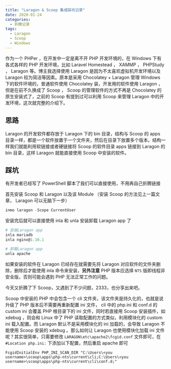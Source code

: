 ```yaml
---
title: "Laragon & Scoop 集成踩坑记录"
date: 2020-01-24
categories:
  - 折腾记录
tags:
  - Laragon
  - Scoop
  - Windows
---
```


作为一个 PHPer ，在开发中一定是离不开 PHP 开发环境的，在 Windows 下有各式各样的 PHP 开发环境，比如 Laravel Homestead ， XAMMP ， PHPStudy ， Laragon 等。博主我选择使用 Laragon 是因为不太喜欢虚拟机开发环境以及 Laragon 较为简洁等因素。原本是采用 Chocolatey + Laragon 管理 Windows 下的软件环境的，普通软件使用 Chocolatey 装，开发用的软件使用 Laragon ，但是在前不久换成了 Scoop ， Scoop 的管理软件的方式不再是 Chocolatey 的原生安装式了，之前的 Scoop 有提到过可以利用 Scoop 来管理 Laragon 中的开发环境，这次就完整的介绍下。

## 思路

Laragon 的开发软件都存放于 Laragon 下的 bin 目录，结构与 Scoop 的 apps 目录一样，都是一个软件放置于一个文件夹，然后在目录下放置多个版本。结构一样我们就能利用软链接或者硬链接将 Scoop 的软件目录 apps 链接到 Laragon 的 bin 目录，这样 Laragon 就能直接使用 Scoop 中安装的软件。

## 踩坑

有开发者已经写了 PowerShell 脚本了我们可以直接使用，不用再自己折腾链接

首先安装 Scoop 和 Laragon 以及该 Module （安装 Scoop 的方法见上一篇文章， Laragon 可以无脑下一步）

```powershell
inmo laragon -Scope CurrentUser
```

安装完后就可以直接使用 inla 和 unla 安装卸载 Laragon app 了

```powershell
# 安装Laragon app
inla mariadb
inla nginx@1.16.1

# 卸载Laragon app
unla apache
```

如果安装的软件在 Laragon 已经存在就需要先将 Laragon 对应软件的文件夹删除，删除后才能使用 inla 命令来安装，**另外注意** PHP 版本应选择 `NTS` 版即线程非安全版，否则可能会遇到 PHP 无法正常工作的问题。

今天又折腾了下 Scoop，又遇到了不少问题，2333，也分享出来吧。

Scoop 中安装的 PHP 中会包含一个 cli 文件夹，该文件夹是持久化的，也就是说升级了 PHP 版本后不需要再重新配置 ini 文件， cli 中的 php.ini 和 conf.d 的 custom ini 会覆盖 PHP 根目录下的 ini 文件，同时若直接用 Scoop 安装插件，如 xdebug ，则会和 Linux 中了 PHP 读取配置的方式类似，利用模块化的 custom ini 载入配置。而 Laragon 默认不是采用模块化的 ini 加载的，会导致 Laragon 不能使用 Scoop 安装的 xdebug 。那么如何让 Laragon 也使用模块化加载 ini 文件呢？其实很简单，只需要修改 `LARAGON\etc\apache2\fcgid.conf` 文件即可，在 `#Location php.ini:` 下添加以下配置，然后重启 apache 即可

```apacheconf
FcgidInitialEnv PHP_INI_SCAN_DIR "C:\Users\<you username>\scoop\apps\php-nts\current\cli;C:\Users\<you username>\scoop\apps\php-nts\current\cli\conf.d;"
```
